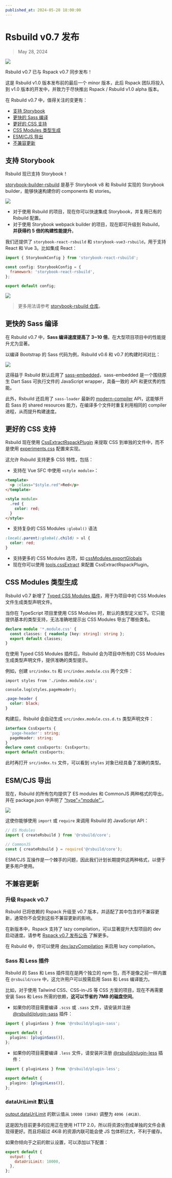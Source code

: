 ```yaml
---
published_at: 2024-05-28 18:00:00
---
```


# Rsbuild v0.7 发布

> May 28, 2024

![](https://assets.rspack.dev/rsbuild/rsbuild-banner-v0-7.png)

Rsbuild v0.7 已与 Rspack v0.7 同步发布！

这是 Rsbuild v1.0 版本发布前的最后一个 minor 版本，此后 Rspack 团队将投入到 v1.0 版本的开发中，并致力于尽快推出 Rspack / Rsbuild v1.0 alpha 版本。

在 Rsbuild v0.7 中，值得关注的变更有：

- [支持 Storybook](#支持-storybook)
- [更快的 Sass 编译](#更快的-sass-编译)
- [更好的 CSS 支持](#更好的-css-支持)
- [CSS Modules 类型生成](#css-modules-类型生成)
- [ESM/CJS 导出](#esmcjs-导出)
- [不兼容更新](#不兼容更新)

## 支持 Storybook

Rsbuild 现已支持 Storybook！

[storybook-builder-rsbuild](https://github.com/rspack-contrib/storybook-rsbuild) 是基于 Storybook v8 和 Rsbuild 实现的 Storybook builder，能够快速构建你的 components 和 stories。

![](https://assets.rspack.dev/rsbuild/rsbuild-banner-with-storybook.png)

- 对于使用 Rsbuild 的项目，现在你可以快速集成 Storybook，并复用已有的 Rsbuild 配置。
- 对于使用 Storybook webpack builder 的项目，现在即可升级到 Rsbuild，**并获得约 5 倍的构建性能提升**。

我们还提供了 `storybook-react-rsbuild` 和 `storybook-vue3-rsbuild`，用于支持 React 和 Vue 3。比如集成 React：

```js title=".storybook/main.js"
import { StorybookConfig } from 'storybook-react-rsbuild';

const config: StorybookConfig = {
  framework: 'storybook-react-rsbuild',
};

export default config;
```

![](https://assets.rspack.dev/rsbuild/assets/storybook-rsbuild-preview.png)

> 更多用法请参考 [storybook-rsbuild 仓库](https://github.com/rspack-contrib/storybook-rsbuild)。

## 更快的 Sass 编译

在 Rsbuild v0.7 中，**Sass 编译速度提高了 3~10 倍**，在大型项目项目中的性能提升尤为显著。

以编译 Bootstrap 的 Sass 代码为例，Rsbuild v0.6 和 v0.7 的构建时间对比：

![](https://assets.rspack.dev/rsbuild/assets/sass-embedded-compare.jpeg)

这得益于 Rsbuild 默认启用了 [sass-embedded](https://www.npmjs.com/package/sass-embedded)，sass-embedded 是一个围绕原生 Dart Sass 可执行文件的 JavaScript wrapper，具备一致的 API 和更优秀的性能。

此外，Rsbuild 还启用了 `sass-loader` 最新的 [modern-compiler](https://github.com/webpack-contrib/sass-loader/releases/tag/v14.2.0) API，这能够开启 Sass 的 shared resources 能力，在编译多个文件时重复利用相同的 compiler 进程，从而提升构建速度。

## 更好的 CSS 支持

Rsbuild 现在使用 [CssExtractRspackPlugin](https://www.rspack.dev/plugins/rspack/css-extract-rspack-plugin) 来提取 CSS 到单独的文件中，而不是使用 [experiments.css](https://www.rspack.dev/config/experiments#experimentscss) 配置来实现。

这允许 Rsbuild 支持更多 CSS 特性，包括：

- 支持在 Vue SFC 中使用 `<style module>`：

```html title="index.vue"
<template>
  <p :class="$style.red">Red</p>
</template>

<style module>
  .red {
    color: red;
  }
</style>
```

- 支持复杂的 CSS Modules `:global()` 语法

```css title="style.module.css"
:local(.parent):global(.child) > ul {
  color: red;
}
```

- 支持更多的 CSS Modules 选项，如 [cssModules.exportGlobals](/config/output/css-modules#cssmodulesexportglobals)
- 现在你可以使用 [tools.cssExtract](/config/tools/css-extract) 来配置 CssExtractRspackPlugin。

## CSS Modules 类型生成

Rsbuild v0.7 新增了 [Typed CSS Modules 插件](/plugins/list/plugin-typed-css-modules)，用于为项目中的 CSS Modules 文件生成类型声明文件。

当你在 TypeScript 项目里使用 CSS Modules 时，默认的类型定义如下。它只能提供基本的类型支持，无法准确地提示出 CSS Modules 导出了哪些类名。

```ts title="src/env.d.ts"
declare module '*.module.css' {
  const classes: { readonly [key: string]: string };
  export default classes;
}
```

在使用 Typed CSS Modules 插件后，Rsbuild 会为项目中所有的 CSS Modules 生成类型声明文件，提供准确的类型提示。

例如，创建 `src/index.ts` 和 `src/index.module.css` 两个文件：

```tsx title="src/index.ts"
import styles from './index.module.css';

console.log(styles.pageHeader);
```

```css title="index.module.css"
.page-header {
  color: black;
}
```

构建后，Rsbuild 会自动生成 `src/index.module.css.d.ts` 类型声明文件：

```ts title="src/index.module.css.d.ts"
interface CssExports {
  'page-header': string;
  pageHeader: string;
}
declare const cssExports: CssExports;
export default cssExports;
```

此时再打开 `src/index.ts` 文件，可以看到 `styles` 对象已经具备了准确的类型。

## ESM/CJS 导出

现在，Rsbuild 的所有包均提供了 ES modules 和 CommonJS 两种格式的导出，并在 package.json 中声明了 ["type"="module"`](https://nodejs.org/api/packages.html#type)。

![](https://assets.rspack.dev/rsbuild/assets/rsbuild-dual-package-example.png)

这使你能够使用 `import` 或 `require` 来调用 Rsbuild 的 JavaScript API：

```js
// ES Modules
import { createRsbuild } from '@rsbuild/core';

// CommonJS
const { createRsbuild } = require('@rsbuild/core');
```

ESM/CJS 互操作是一个棘手的问题，因此我们计划长期提供这两种格式，以便于更多用户使用。

## 不兼容更新

### 升级 Rspack v0.7

Rsbuild 已将依赖的 Rspack 升级至 v0.7 版本，并适配了其中包含的不兼容更新，通常你不会受到这些不兼容更新的影响。

在新版本中，Rspack 支持了 lazy compilation，可以显著提升大型项目的 dev 启动速度。请参考 [Rspack v0.7 发布公告](https://rspack.dev/zh/blog/announcing-0-7) 了解更多。

在 Rsbuild 中，你可以使用 [dev.lazyCompilation](/config/dev/lazy-compilation) 来启用 lazy compilation。

### Sass 和 Less 插件

Rsbuild 的 Sass 和 Less 插件现在是两个独立的 npm 包，而不是像之前一样内置在 `@rsbuild/core` 中，这允许用户可以按需启用 Sass 和 Less 编译能力。

比如，对于使用 Tailwind CSS、CSS-in-JS 等 CSS 方案的项目，现在不再需要安装 Sass 和 Less 所需的依赖，**这可以节省约 7MB 的磁盘空间**。

- 如果你的项目需要编译 `.scss` 或 `.sass` 文件，请安装并注册 [@rsbuild/plugin-sass](/plugins/list/plugin-sass) 插件：

```ts title="rsbuild.config.ts"
import { pluginSass } from '@rsbuild/plugin-sass';

export default {
  plugins: [pluginSass()],
};
```

- 如果你的项目需要编译 `.less` 文件，请安装并注册 [@rsbuild/plugin-less](/plugins/list/plugin-less) 插件：

```ts title="rsbuild.config.ts"
import { pluginLess } from '@rsbuild/plugin-less';

export default {
  plugins: [pluginLess()],
};
```

### dataUriLimit 默认值

[output.dataUriLimit](/config/output/data-uri-limit) 的默认值从 `10000 (10kB)` 调整为 `4096 (4KiB)`.

这是因为目前更多的应用正在使用 HTTP 2.0，所以将资源分割成单独的文件会表现得更好。而且将超过 4KiB 的资源内联可能会使 JS 包体积过大，不利于缓存。

如果你倾向于之前的默认设置，可以添加以下配置：

```js title="rsbuild.config.ts"
export default {
  output: {
    dataUriLimit: 10000,
  },
};
```
